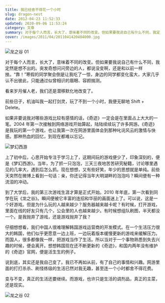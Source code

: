 ```yaml
---
title: 我已经舍不得花一个小时
slug: dragon-nest
date: 2012-04-23 11:52:33
updated: 2020-09-06 11:53:24
category: 文章
summary: 对于每个人而言，长大了，意味着不同的改变。但如果要我说自己有什么不同，我定然是想不出的。突发奇想问问旁边的人，都说没变啊，还是和以前一样挫。
cover: /images/2011/04/2011041420484000.jpg
---
```


![龙之谷 01](/images/2011/04/2011041520510800.jpg)

<MusicPlayer netease={440114051} />

对于每个人而言，长大了，意味着不同的改变。但如果要我说自己有什么不同，我定然是想不出的。突发奇想问问旁边的人，都说没变啊，还是和以前一样挫。“靠！”寒假的同学聚会倒是让我吃了一惊，身边的同学都变化蛮大，大家几乎认不出彼此，只能通过似曾相识的眉眼、容颜揣测。

看来岁月催人老，我们还是潜移默化地改变了。

前些日子，机油叫我一起打剑灵，玩了不到一个小时，我便无聊地 Shift + Delete。

如果非要说我对哪些游戏比较有感情的话，《奇迹》一定会是在里面占上大大的一笔。2004 年第一次接触到网络游戏开始算起，陆陆续续玩了许多网游。《奇迹》是我玩的第一个游戏，也让我第一次在网游里面体会到那种叱诧风云的激情与快感。那种热血的回忆，到现在都难以忘记。

![梦幻西游](/images/2011/04/2011041520580200.jpg)

上了初中后，心思开始专注于学习上了，这期间玩的游戏便少了，印象深刻的，便是《梦幻西游》。当年，为了抓一只泡泡，三天三夜地苦苦研究秘籍，讨论哪里遇见的几率大，遇到后怎么抓。现在想想，又有些好笑，年少的思想就是单纯。前些天突然在微博上看到一句话：亲，你还记得当年大明湖畔的泡泡吗？瞬间便有一种流泪的冲动。

到了大学后，我的第三次游戏生涯才算是正式开始。2010 年年底，第一次看到同学在玩《龙之谷》。瞬间便被它丰富的连招和华丽的画面迷上了。可以说，这是一个好游戏。但是为什么玩的人越来越少？服务器越来越卡呢？有时候，打开游戏，里面在线的好友只有几个，公会里的人也越来越少。有时候想组队刷图，半天都没一个。是我抛弃了游戏，还是游戏抛弃了我？

仔细想想看，我们中国人很难理解韩国游戏运营商的开发模式。在一个生活压力很大的韩国，他们似乎更愿意一边上班，一边玩着版本缓慢更新的游戏来缓解压力。而国人，很多都像我一样，把游戏当作了生活。所以当对于一个事物熟悉到失去兴趣的时候，便会离开。想想韩国现在还不断更新的《奇迹》，和国内两年没有维护的《奇迹》官网，便是活生生的例子。

说到底，其实还是我自己变了。我已不再如从前，有了自己的事情和兴趣。网游里面的打打杀杀、刷怪练级的生活已然对我无趣，甚至连一个小时都舍不得花费。

变与不变，真正的生活还要继续。而游戏，也许只是生活的调剂品，真正的主菜，还是现实。

![龙之谷 02](/images/2011/04/2011041522562500.jpg)
